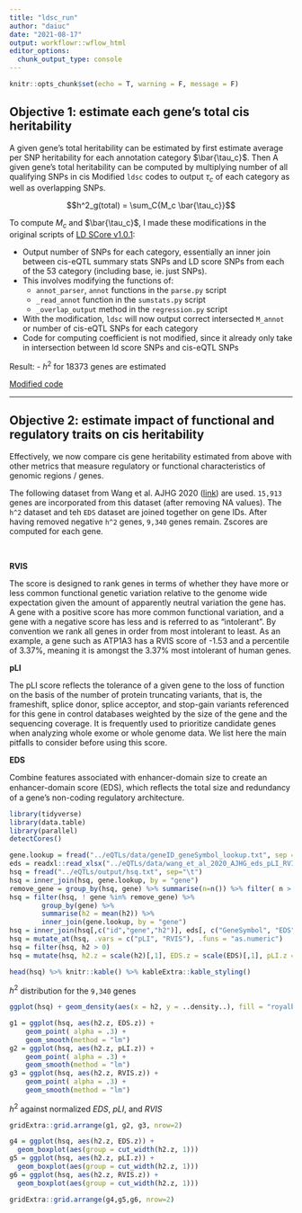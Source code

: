 ```yaml
---
title: "ldsc_run"
author: "daiuc"
date: "2021-08-17"
output: workflowr::wflow_html
editor_options: 
  chunk_output_type: console
---
```



```r
knitr::opts_chunk$set(echo = T, warning = F, message = F)
```


## Objective 1: estimate each gene's total cis heritability

A given gene's total heritability can be estimated by first estimate average per SNP heritability for each annotation category $\bar{\tau_c}$. Then A given gene's total heritability can be computed by multiplying number of all qualifying SNPs in cis
Modified `ldsc` codes to output $\tau_c$ of each category as well as overlapping SNPs. 



$$h^2_g(total) = \sum_C{M_c \bar{\tau_c}}$$

To compute $M_c$ and $\bar{\tau_c}$, I made these modifications in the original scripts of [LD SCore v1.0.1](https://github.com/bulik/ldsc):

- Output number of SNPs for each category, essentially an inner join between cis-eQTL summary stats SNPs and LD score SNPs from each of the 53 category (including base, ie. just SNPs). 
- This involves modifying the functions of:
    - `annot_parser`, `annot` functions in the `parse.py` script
    - `_read_annot` function in the `sumstats.py` script
    - `_overlap_output` method in the `regression.py` script
- With the modification, `ldsc` will now output correct intersected `M_annot` or number of cis-eQTL SNPs for each category
- Code for computing coefficient is not modified, since it already only take in intersection between ld score SNPs and cis-eQTL SNPs

Result:
- $h^2$ for 18373 genes are estimated


[Modified code](modified_code.html)


---


## Objective 2: estimate impact of functional and regulatory traits on cis heritability

Effectively, we now compare cis gene heritability estimated from above with other metrics that measure regulatory or functional characteristics of genomic regions / genes.

The following dataset from Wang et al. AJHG 2020 ([link](https://doi.org/10.1016/j.ajhg.2020.01.012)) are used. `15,913` genes are incorporated from this dataset (after removing NA values). The `h^2` dataset and teh `EDS` dataset are joined together on gene IDs. After having removed negative `h^2` genes, `9,340` genes remain. Zscores are computed for each gene. 

<br>

**RVIS**

The score is designed to rank genes in terms of whether they have more or less common functional genetic variation relative to the genome wide expectation given the amount of apparently neutral variation the gene has. A gene with a positive score has more common functional variation, and a gene with a negative score has less and is referred to as "intolerant". By convention we rank all genes in order from most intolerant to least. As an example, a gene such as ATP1A3 has a RVIS score of -1.53 and a percentile of 3.37%, meaning it is amongst the 3.37% most intolerant of human genes.

**pLI**

The pLI score reflects the tolerance of a given gene to the loss of function on the basis of the number of protein truncating variants, that is, the frameshift, splice donor, splice acceptor, and stop-gain variants referenced for this gene in control databases weighted by the size of the gene and the sequencing coverage. It is frequently used to prioritize candidate genes when analyzing whole exome or whole genome data. We list here the main pitfalls to consider before using this score.

**EDS**

Combine features associated with enhancer-domain size to create an enhancer-domain score (EDS), which reﬂects the total size and redundancy of a gene’s non-coding regulatory architecture.



```r
library(tidyverse)
library(data.table)
library(parallel)
detectCores()
```


```r
gene.lookup = fread("../eQTLs/data/geneID_geneSymbol_lookup.txt", sep = "\t", col.names = c("id","gene"))
eds = readxl::read_xlsx("../eQTLs/data/wang_et_al_2020_AJHG_eds_pLI_RVIS.xlsx")
hsq = fread("../eQTLs/output/hsq.txt", sep="\t")
hsq = inner_join(hsq, gene.lookup, by = "gene")
remove_gene = group_by(hsq, gene) %>% summarise(n=n()) %>% filter( n > 2) %>% pull(gene)
hsq = filter(hsq, ! gene %in% remove_gene) %>% 
        group_by(gene) %>% 
        summarise(h2 = mean(h2)) %>%
        inner_join(gene.lookup, by = "gene")
hsq = inner_join(hsq[,c("id","gene","h2")], eds[, c("GeneSymbol", "EDS","pLI","RVIS")], by = c("id" = "GeneSymbol"))
hsq = mutate_at(hsq, .vars = c("pLI", "RVIS"), .funs = "as.numeric")
hsq = filter(hsq, h2 > 0)
hsq = mutate(hsq, h2.z = scale(h2)[,1], EDS.z = scale(EDS)[,1], pLI.z = scale(pLI)[,1], RVIS.z = scale(RVIS)[,1])
```

```r
head(hsq) %>% knitr::kable() %>% kableExtra::kable_styling()
```

$h^2$ distribution for the `9,340` genes
```r
ggplot(hsq) + geom_density(aes(x = h2, y = ..density..), fill = "royalblue", alpha = .4, color = "royalblue")
```


```r
g1 = ggplot(hsq, aes(h2.z, EDS.z)) +
    geom_point( alpha = .3) + 
    geom_smooth(method = "lm")
g2 = ggplot(hsq, aes(h2.z, pLI.z)) +
    geom_point( alpha = .3) + 
    geom_smooth(method = "lm")
g3 = ggplot(hsq, aes(h2.z, RVIS.z)) +
    geom_point( alpha = .3) + 
    geom_smooth(method = "lm")
```

$h^2$ against normalized $EDS$, $pLI$, and $RVIS$

```r
gridExtra::grid.arrange(g1, g2, g3, nrow=2)
```


```r
g4 = ggplot(hsq, aes(h2.z, EDS.z)) +
  geom_boxplot(aes(group = cut_width(h2.z, 1)))
g5 = ggplot(hsq, aes(h2.z, pLI.z)) +
  geom_boxplot(aes(group = cut_width(h2.z, 1)))
g6 = ggplot(hsq, aes(h2.z, RVIS.z)) +
  geom_boxplot(aes(group = cut_width(h2.z, 1)))
```

```r
gridExtra::grid.arrange(g4,g5,g6, nrow=2)
```


